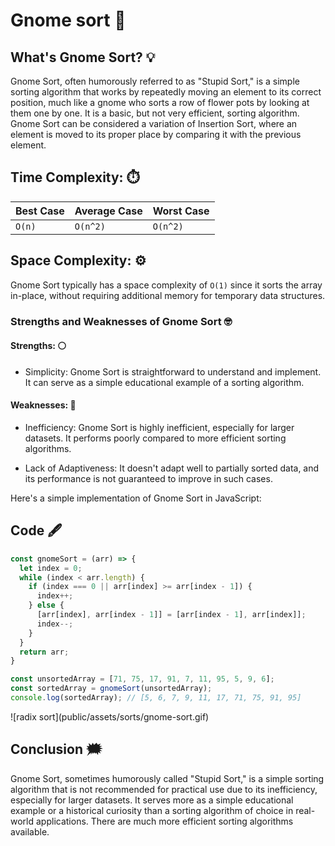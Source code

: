 # Gnome sort 🧸 

## What's Gnome Sort? 💡
Gnome Sort, often humorously referred to as "Stupid Sort," is a simple sorting 
algorithm that works by repeatedly moving an element to its correct position,
much like a gnome who sorts a row of flower pots by looking at them one by one. 
It is a basic, but not very efficient, sorting algorithm. 
Gnome Sort can be considered a variation of Insertion Sort, where an element is 
moved to its proper place by comparing it with the previous element.

## Time Complexity: ⏱️ 
| Best Case  | Average Case  | Worst Case |
| ---------- | ------------- | ---------- |
|   `O(n)`   |   `O(n^2)`    |  `O(n^2)`  |

## Space Complexity: ⚙️ 
Gnome Sort typically has a space complexity of `O(1)` since 
it sorts the array in-place, without requiring additional memory for temporary data structures.


### Strengths and Weaknesses of Gnome Sort 🤓
#### Strengths: ⚪️

- Simplicity: Gnome Sort is straightforward to understand and implement. 
It can serve as a simple educational example of a sorting algorithm.

#### Weaknesses: 🔴
- Inefficiency: Gnome Sort is highly inefficient, especially for larger datasets. 
It performs poorly compared to more efficient sorting algorithms.

- Lack of Adaptiveness: It doesn't adapt well to partially sorted data, and its performance 
is not guaranteed to improve in such cases.


Here's a simple implementation of Gnome Sort in JavaScript:
## Code 🖋
```js filename="gnome-sort.js" copy
const gnomeSort = (arr) => {
  let index = 0;
  while (index < arr.length) {
    if (index === 0 || arr[index] >= arr[index - 1]) {
      index++;
    } else {
      [arr[index], arr[index - 1]] = [arr[index - 1], arr[index]];
      index--;
    }
  }
  return arr;
}

const unsortedArray = [71, 75, 17, 91, 7, 11, 95, 5, 9, 6];
const sortedArray = gnomeSort(unsortedArray);
console.log(sortedArray); // [5, 6, 7, 9, 11, 17, 71, 75, 91, 95] 
```

<div className="border border-black rounded-sm">
![radix sort](public/assets/sorts/gnome-sort.gif)
</div>

## Conclusion 🗯️
Gnome Sort, sometimes humorously called "Stupid Sort," is a simple sorting algorithm that 
is not recommended for practical use due to its inefficiency, especially for larger datasets. 
It serves more as a simple educational example or a historical curiosity than a sorting algorithm 
of choice in real-world applications. There are much more efficient sorting algorithms available.